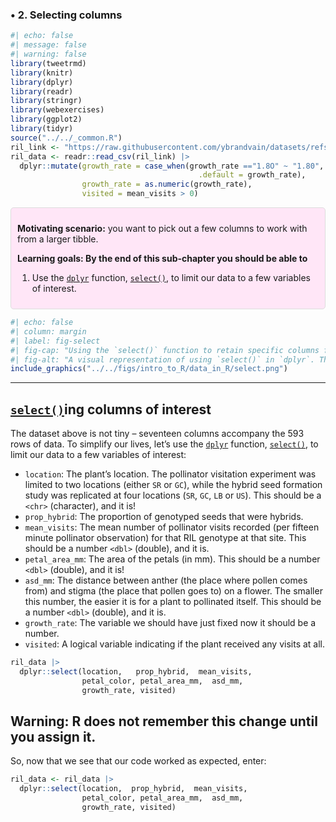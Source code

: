 ### • 2. Selecting columns {.unnumbered}



```r
#| echo: false
#| message: false
#| warning: false
library(tweetrmd)
library(knitr)
library(dplyr)
library(readr)
library(stringr)
library(webexercises)
library(ggplot2)
library(tidyr)
source("../../_common.R") 
ril_link <- "https://raw.githubusercontent.com/ybrandvain/datasets/refs/heads/master/clarkia_rils.csv"
ril_data <- readr::read_csv(ril_link) |>
  dplyr::mutate(growth_rate = case_when(growth_rate =="1.8O" ~ "1.80",
                                          .default = growth_rate),  
                growth_rate = as.numeric(growth_rate),
                visited = mean_visits > 0)
```



::: {.motivation style="background-color: #ffe6f7; padding: 10px; border: 1px solid #ddd; border-radius: 5px;"}


**Motivating scenario:**  you want to pick out a few columns to work with from a larger tibble.        

**Learning goals: By the end of this sub-chapter you should be able to**  

1. Use the [`dplyr`](https://dplyr.tidyverse.org/) function, [`select()`](https://dplyr.tidyverse.org/reference/select.html), to limit our data to a few variables of interest.  
:::     


```r
#| echo: false
#| column: margin
#| label: fig-select
#| fig-cap: "Using the `select()` function to retain specific columns from a dataset. The top table contains three columns: `prop_hyb` (proportion of hybrids), `n_assayed` (number of individuals assayed), and `n_hyb` (the computed number of hybrids). The `select(prop_hyb, n_hyb)` function is applied, keeping only the `prop_hyb` and `n_hyb` columns. The bottom table displays the resulting dataset after column selection."
#| fig-alt: "A visual representation of using `select()` in `dplyr`. The top table contains three columns: `prop_hyb`, `n_assayed`, and `n_hyb`, showing values of hybrid proportions, sample sizes, and computed hybrid counts. Below, an R code snippet applies `select(prop_hyb, n_hyb)`, removing `n_assayed` and keeping only the first and last columns. The resulting table, displayed at the bottom, reflects the updated dataset with only `prop_hyb` and `n_hyb` remaining, shown with consistent formatting."  
include_graphics("../../figs/intro_to_R/data_in_R/select.png")
```

--- 

## [`select()`](https://dplyr.tidyverse.org/reference/select.html)ing columns of interest   



The dataset above is not tiny -- seventeen columns accompany the 593 rows of data. To simplify our lives, let's use the [`dplyr`](https://dplyr.tidyverse.org/) function, [`select()`](https://dplyr.tidyverse.org/reference/select.html), to limit our data to a few variables of interest:  


- `location`: The plant's location. The pollinator visitation experiment was limited to two locations  (either `SR` or `GC`), while the hybrid seed formation study was replicated at four locations (`SR`, `GC`, `LB` or `US`).  This should be a `<chr>` (character), and it is!
- `prop_hybrid`: The proportion of genotyped seeds that were hybrids.   
- `mean_visits`: The mean number of pollinator visits recorded (per fifteen minute pollinator observation) for that RIL genotype at that site.  This should be a number `<dbl>` (double), and it is.
- `petal_area_mm`: The area of the petals (in mm).  This should be a number `<dbl>` (double), and it is!       
- `asd_mm`: The distance between anther (the place where pollen comes from) and stigma (the place that pollen goes to) on a flower. The smaller this number, the easier it is for a plant to pollinated itself. This should be a number `<dbl>` (double), and it is. 
- `growth_rate`: The variable we should have just fixed now it should be a number.    
- `visited`: A logical variable indicating if the plant received any visits at all.  

```r
ril_data |> 
  dplyr::select(location,   prop_hybrid,  mean_visits,  
                petal_color, petal_area_mm,  asd_mm, 
                growth_rate, visited)
```




::: {.callout-warning}
## Warning: R does not remember this change until you assign it.

So, now that we see that our code worked as expected, enter:


```r
ril_data <- ril_data |> 
  dplyr::select(location,  prop_hybrid,  mean_visits,  
                petal_color, petal_area_mm,  asd_mm,  
                growth_rate, visited)
```

:::

